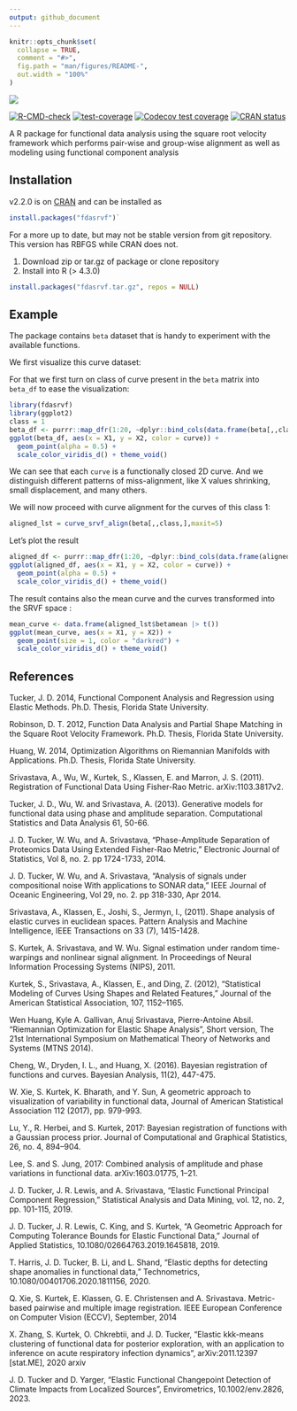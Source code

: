 ```yaml
---
output: github_document
---
```


<!-- README.md is generated from README.Rmd. Please edit that file -->

```r
knitr::opts_chunk$set(
  collapse = TRUE,
  comment = "#>",
  fig.path = "man/figures/README-",
  out.width = "100%"
)
```

![](man/figures/README-icon.png)

<!-- badges: start -->
[![R-CMD-check](https://github.com/jdtuck/fdasrvf_R/actions/workflows/check-standard.yaml/badge.svg)](https://github.com/jdtuck/fdasrvf_R/actions/workflows/check-standard.yaml)
[![test-coverage](https://github.com/jdtuck/fdasrvf_R/actions/workflows/test-coverage.yaml/badge.svg)](https://github.com/jdtuck/fdasrvf_R/actions/workflows/test-coverage.yaml)
[![Codecov test coverage](https://codecov.io/gh/jdtuck/fdasrvf_R/branch/master/graph/badge.svg)](https://app.codecov.io/gh/jdtuck/fdasrvf_R?branch=master)
[![CRAN status](https://www.r-pkg.org/badges/version/fdasrvf)](https://CRAN.R-project.org/package=fdasrvf)
<!-- badges: end -->

A R package for functional data analysis using the square root
velocity framework which performs pair-wise and group-wise
alignment as well as modeling using functional component
analysis

## Installation

v2.2.0 is on [CRAN](https://cran.r-project.org/package=fdasrvf)
and can be installed as

``` r
install.packages("fdasrvf")`
```

For a more up to date, but may not be stable version from git repository.
This version has RBFGS while CRAN does not.

1. Download zip or tar.gz of package or clone repository
2. Install into R (> 4.3.0)

``` r
install.packages("fdasrvf.tar.gz", repos = NULL)
```

## Example

The package contains `beta` dataset that is handy to experiment with the available functions.

We first visualize this curve dataset:

For that we first turn on class of curve present in the `beta` matrix into `beta_df` to ease the visualization:
```r
library(fdasrvf)
library(ggplot2)
class = 1
beta_df <- purrr::map_dfr(1:20, ~dplyr::bind_cols(data.frame(beta[,,class,.x] |> t()), curve = as.character(.x)) ) 
ggplot(beta_df, aes(x = X1, y = X2, color = curve)) +
  geom_point(alpha = 0.5) +
  scale_color_viridis_d() + theme_void()
```
We can see that each `curve` is a functionally closed 2D curve. And we distinguish different patterns
of miss-alignment, like X values shrinking, small displacement, and many others.

We will now proceed with curve alignment for the curves of this class 1: 
```r
aligned_lst = curve_srvf_align(beta[,,class,],maxit=5)
```
Let's plot the result 
```r
aligned_df <- purrr::map_dfr(1:20, ~dplyr::bind_cols(data.frame(aligned_lst$betan[,,.x] |> t()), curve = as.character(.x)) ) 
ggplot(aligned_df, aes(x = X1, y = X2, color = curve)) +
  geom_point(alpha = 0.5) +
  scale_color_viridis_d() + theme_void()
```
The result contains also the mean curve and the curves transformed into the SRVF space : 
```r
mean_curve <- data.frame(aligned_lst$betamean |> t()) 
ggplot(mean_curve, aes(x = X1, y = X2)) + 
  geom_point(size = 1, color = "darkred") +
  scale_color_viridis_d() + theme_void()

```



## References
Tucker, J. D. 2014, Functional Component Analysis and Regression using Elastic
Methods. Ph.D. Thesis, Florida State University.

Robinson, D. T. 2012, Function Data Analysis and Partial Shape Matching in the
Square Root Velocity Framework. Ph.D. Thesis, Florida State University.

Huang, W. 2014, Optimization Algorithms on Riemannian Manifolds with
Applications. Ph.D. Thesis, Florida State University.

Srivastava, A., Wu, W., Kurtek, S., Klassen, E. and Marron, J. S. (2011).
Registration of Functional Data Using Fisher-Rao Metric. arXiv:1103.3817v2.

Tucker, J. D., Wu, W. and Srivastava, A. (2013). Generative models for
functional data using phase and amplitude separation. Computational Statistics
and Data Analysis 61, 50-66.

J. D. Tucker, W. Wu, and A. Srivastava, "Phase-Amplitude Separation of
Proteomics Data Using Extended Fisher-Rao Metric," Electronic Journal of
Statistics, Vol 8, no. 2. pp 1724-1733, 2014.

J. D. Tucker, W. Wu, and A. Srivastava, "Analysis of signals under compositional
noise With applications to SONAR data," IEEE Journal of Oceanic Engineering, Vol
29, no. 2. pp 318-330, Apr 2014.

Srivastava, A., Klassen, E., Joshi, S., Jermyn, I., (2011). Shape analysis of
elastic curves in euclidean spaces. Pattern Analysis and Machine Intelligence,
IEEE Transactions on 33 (7), 1415-1428.

S. Kurtek, A. Srivastava, and W. Wu. Signal estimation under random
time-warpings and nonlinear signal alignment. In Proceedings of Neural
Information Processing Systems (NIPS), 2011.

Kurtek, S., Srivastava, A., Klassen, E., and Ding, Z. (2012), “Statistical 
Modeling of Curves Using Shapes and Related Features,” Journal of the American
Statistical Association, 107, 1152–1165.

Wen Huang, Kyle A. Gallivan, Anuj Srivastava, Pierre-Antoine Absil. "Riemannian
Optimization for Elastic Shape Analysis", Short version, The 21st International
Symposium on Mathematical Theory of Networks and Systems (MTNS 2014).

Cheng, W., Dryden, I. L., and Huang, X. (2016). Bayesian registration of functions
and curves. Bayesian Analysis, 11(2), 447-475.

W. Xie, S. Kurtek, K. Bharath, and Y. Sun, A geometric approach to visualization
of variability in functional data, Journal of American Statistical Association 112
(2017), pp. 979-993.

Lu, Y., R. Herbei, and S. Kurtek, 2017: Bayesian registration of functions with a Gaussian process prior. Journal of
Computational and Graphical Statistics, 26, no. 4, 894–904.

Lee, S. and S. Jung, 2017: Combined analysis of amplitude and phase variations in functional data. arXiv:1603.01775, 1–21.

J. D. Tucker, J. R. Lewis, and A. Srivastava, “Elastic Functional Principal Component Regression,” Statistical Analysis and Data Mining, vol. 12, no. 2, pp. 101-115, 2019.

J. D. Tucker, J. R. Lewis, C. King, and S. Kurtek, “A Geometric Approach for Computing Tolerance Bounds for Elastic Functional Data,” Journal of Applied Statistics, 10.1080/02664763.2019.1645818, 2019.

T. Harris, J. D. Tucker, B. Li, and L. Shand, "Elastic depths for detecting shape anomalies in functional data," Technometrics, 10.1080/00401706.2020.1811156, 2020.

Q. Xie, S. Kurtek, E. Klassen, G. E. Christensen and A. Srivastava. Metric-based pairwise and multiple image registration. IEEE European Conference on Computer Vision (ECCV), September, 2014

X. Zhang, S. Kurtek, O. Chkrebtii, and J. D. Tucker, “Elastic kkk-means clustering of functional data for posterior exploration, with an application to inference on acute respiratory infection dynamics”, arXiv:2011.12397 [stat.ME], 2020 arxiv

J. D. Tucker and D. Yarger, “Elastic Functional Changepoint Detection of Climate Impacts from Localized Sources”, Envirometrics, 10.1002/env.2826, 2023.

